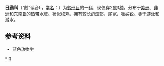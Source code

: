 {{Refimprove|time=2020-06-01T00:36:20+00:00}}
{{Automatic Taxobox
| taxon = Heliornithidae
| authority = [[乔治·罗伯特·格雷|GR Gray]]，1840
| image =Podica senegalensis00.jpg
| image_caption = [[非洲鳍趾鷉|非洲鳍趾鷉]]（''Podica senegalensis''）
}}
'''日鷉科'''（“鷉”读音tī，[[学名|学名]]：{{lang|la|''Heliornithidae''}}）为[[鹤形目|鹤形目]]的一[[科|科]]，现仅存2[[属|属]]3[[种|种]]。分布于[[美洲|美洲]]、[[非洲|非洲]]和[[东南亚|东南亚]]的[[热带|热带]]水域。状似[[秧鸡科|秧鸡]]，拥有较长的颈部，尾宽，[[鳥喙|喙]]尖锐。善于游泳和潜水。
{{gallery
|height=200|width=180|lines=3
|File:African finfoot.jpeg|[[非洲鳍趾鷉|非洲鳍趾鷉]]（''Podica senegalensis''），分布于非洲
|File:Sungrebe.jpg|[[日鷉|日鷉]]（''Heliornis fulica''），分布于美洲
|File:Masked Finfoot.JPG|[[亚洲鳍趾鷉|亚洲鳍趾鷉]]（''Heliopais personata''），分布于东南亚
}}

==参考资料==
* [http://www.blueanimalbio.com/bird/hexingmu/1.htm#9 蓝色动物学] {{Wayback|url=http://www.blueanimalbio.com/bird/hexingmu/1.htm#9 |date=20200222131448 }}

{{Commonscat|Heliornithidae}}
{{鶴形目|G.}}
{{Taxonbar}}
[[Category:日鷉科|*]]
[[Category:_1840年描述的分类群|R]]